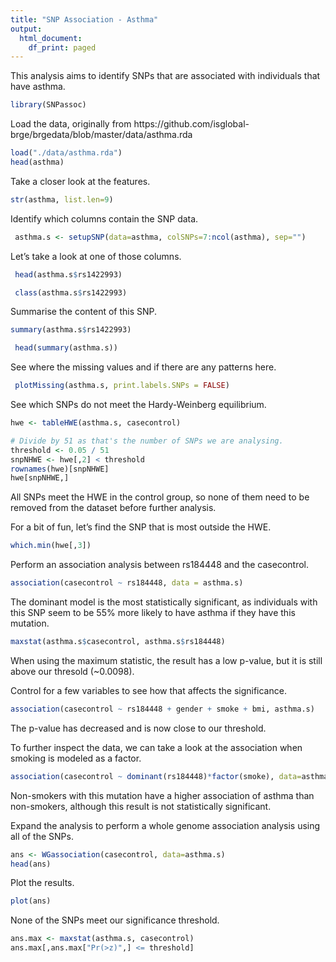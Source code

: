 ```yaml
---
title: "SNP Association - Asthma"
output:
  html_document:
    df_print: paged
---
```


This analysis aims to identify SNPs that are associated with individuals that have asthma.

```r
library(SNPassoc)
```

Load the data, originally from https://github.com/isglobal-brge/brgedata/blob/master/data/asthma.rda

```r
load("./data/asthma.rda")
head(asthma)
```
Take a closer look at the features.

```r
str(asthma, list.len=9)
```

Identify which columns contain the SNP data.

```r
 asthma.s <- setupSNP(data=asthma, colSNPs=7:ncol(asthma), sep="")
```

Let's take a look at one of those columns.

```r
 head(asthma.s$rs1422993)
```
```r
 class(asthma.s$rs1422993)
```

Summarise the content of this SNP.

```r
summary(asthma.s$rs1422993)
```


```r
 head(summary(asthma.s))
```

See where the missing values and if there are any patterns here.

```r
 plotMissing(asthma.s, print.labels.SNPs = FALSE)
```

See which SNPs do not meet the Hardy-Weinberg equilibrium.

```r
hwe <- tableHWE(asthma.s, casecontrol)

# Divide by 51 as that's the number of SNPs we are analysing.
threshold <- 0.05 / 51
snpNHWE <- hwe[,2] < threshold
rownames(hwe)[snpNHWE]
hwe[snpNHWE,]
```

All SNPs meet the HWE in the control group, so none of them need to be removed from the dataset before further analysis.

For a bit of fun, let's find the SNP that is most outside the HWE.

```r
which.min(hwe[,3])
```

Perform an association analysis between rs184448 and the casecontrol.

```r
association(casecontrol ~ rs184448, data = asthma.s)
```

The dominant model is the most statistically significant, as individuals with this SNP seem to be 55% more likely to have asthma if they have this mutation.

```r
maxstat(asthma.s$casecontrol, asthma.s$rs184448)
```

When using the maximum statistic, the result has a low p-value, but it is still above our thresold (~0.0098).

Control for a few variables to see how that affects the significance.

```r
association(casecontrol ~ rs184448 + gender + smoke + bmi, asthma.s)
```

The p-value has decreased and is now close to our threshold.

To further inspect the data, we can take a look at the association when smoking is modeled as a factor.

```r
association(casecontrol ~ dominant(rs184448)*factor(smoke), data=asthma.s)
```

Non-smokers with this mutation have a higher association of asthma than non-smokers, although this result is not statistically significant. 

Expand the analysis to perform a whole genome association analysis using all of the SNPs.

```r
ans <- WGassociation(casecontrol, data=asthma.s)
head(ans)
```

Plot the results.

```r
plot(ans)
```

None of the SNPs meet our significance threshold.

```r
ans.max <- maxstat(asthma.s, casecontrol)
ans.max[,ans.max["Pr(>z)",] <= threshold]
```
